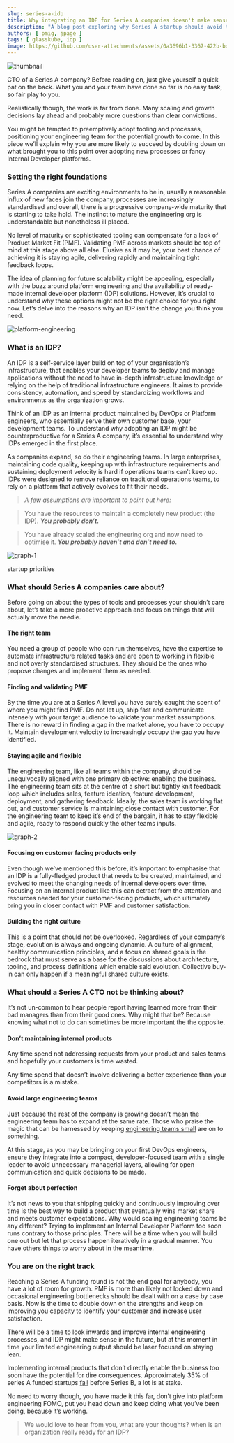 ```yaml
---
slug: series-a-idp
title: Why integrating an IDP for Series A companies doesn't make sense
description: "A blog post exploring why Series A startup should avoid the internal developer platform (IDP) hype train"
authors: [ pmig, jpage ]
tags: [ glasskube, idp ]
image: https://github.com/user-attachments/assets/0a3696b1-3367-422b-bdee-fb6272389535
---
```



![thumbnail](https://github.com/user-attachments/assets/0a3696b1-3367-422b-bdee-fb6272389535)

CTO of a Series A company? Before reading on, just give yourself a quick pat on the back. What you and your team have done so far is no easy task, so fair play to you.

<!-- truncate -->

Realistically though, the work is far from done. Many scaling and growth decisions lay ahead and probably more questions than clear convictions.

You might be tempted to preemptively adopt tooling and processes, positioning your engineering team for the potential growth to come. In this piece we’ll explain why you are more likely to succeed by doubling down on what brought you to this point over adopting new processes or fancy Internal Developer platforms.

### Setting the right foundations

Series A companies are exciting environments to be in, usually a reasonable influx of new faces join the company, processes are increasingly standardised and overall, there is a progressive company-wide maturity that is starting to take hold. The instinct to mature the engineering org is understandable but nonetheless ill placed.

No level of maturity or sophisticated tooling can compensate for a lack of Product Market Fit (PMF). Validating PMF across markets should be top of mind at this stage above all else. Elusive as it may be, your best chance of achieving it is staying agile, delivering rapidly and maintaining tight feedback loops.

The idea of planning for future scalability might be appealing, especially with the buzz around platform engineering and the availability of ready-made internal developer platform (IDP) solutions. However, it’s crucial to understand why these options might not be the right choice for you right now. Let’s delve into the reasons why an IDP isn’t the change you think you need.

![platform-engineering](https://github.com/user-attachments/assets/887ad190-4e37-4b8e-afb2-bce58039695c)

### What is an IDP?

An IDP is a self-service layer build on top of your organisation’s infrastructure, that enables your developer teams to deploy and manage applications without the need to have in-depth infrastructure knowledge or relying on the help of traditional infrastructure engineers. It aims to provide consistency, automation, and speed by standardizing workflows and environments as the organization grows.

Think of an IDP as an internal product maintained by DevOps or Platform engineers, who essentially serve their own customer base, your development teams. To understand why adopting an IDP might be counterproductive for a Series A company, it’s essential to understand why IDPs emerged in the first place.

As companies expand, so do their engineering teams. In large enterprises, maintaining code quality, keeping up with infrastructure requirements and sustaining deployment velocity is hard if operations teams can’t keep up. IDPs were designed to remove reliance on traditional operations teams, to rely on a platform that actively evolves to fit their needs.

> _A few assumptions are important to point out here:_

> You have the resources to maintain a completely new product (the IDP). **_You probably don’t._**

> You have already scaled the engineering org and now need to optimise it. **_You probably haven’t and don’t need to._**

![graph-1](https://github.com/user-attachments/assets/c5bad338-9087-4641-a100-65193962b3e4)

startup priorities

### What should Series A companies care about?

Before going on about the types of tools and processes your shouldn’t care about, let’s take a more proactive approach and focus on things that will actually move the needle.

#### The right team

You need a group of people who can run themselves, have the expertise to automate infrastructure related tasks and are open to working in flexible and not overly standardised structures. They should be the ones who propose changes and implement them as needed.

#### Finding and validating PMF

By the time you are at a Series A level you have surely caught the scent of where you might find PMF. Do not let up, ship fast and communicate intensely with your target audience to validate your market assumptions. There is no reward in finding a gap in the market alone, you have to occupy it. Maintain development velocity to increasingly occupy the gap you have identified.

#### Staying agile and flexible

The engineering team, like all teams within the company, should be unequivocally aligned with one primary objective: enabling the business. The engineering team sits at the centre of a short but tightly knit feedback loop which includes sales, feature ideation, feature development, deployment, and gathering feedback. Ideally, the sales team is working flat out, and customer service is maintaining close contact with customer. For the engineering team to keep it’s end of the bargain, it has to stay flexible and agile, ready to respond quickly the other teams inputs.

![graph-2](https://github.com/user-attachments/assets/72e461f2-fa49-4b44-88d5-313eb239a0c9)

#### Focusing on customer facing products only

Even though we’ve mentioned this before, it’s important to emphasise that an IDP is a fully-fledged product that needs to be created, maintained, and evolved to meet the changing needs of internal developers over time. Focusing on an internal product like this can detract from the attention and resources needed for your customer-facing products, which ultimately bring you in closer contact with PMF and customer satisfaction.

#### Building the right culture

This is a point that should not be overlooked. Regardless of your company’s stage, evolution is always and ongoing dynamic. A culture of alignment, healthy communication principles, and a focus on shared goals is the bedrock that must serve as a base for the discussions about architecture, tooling, and process definitions which enable said evolution. Collective buy-in can only happen if a meaningful shared culture exists.

### What should a Series A CTO not be thinking about?

It’s not un-common to hear people report having learned more from their bad managers than from their good ones. Why might that be? Because knowing what not to do can sometimes be more important the the opposite.

#### Don’t maintaining internal products

Any time spend not addressing requests from your product and sales teams and hopefully your customers is time wasted.

Any time spend that doesn’t involve delivering a better experience than your competitors is a mistake.

#### Avoid large engineering teams

Just because the rest of the company is growing doesn’t mean the engineering team has to expand at the same rate. Those who praise the magic that can be harnessed by keeping [engineering teams small](https://medium.com/r/?url=https%3A%2F%2Fposthog.com%2Fnewsletter%2Fsmall-teams) are on to something.

At this stage, as you may be bringing on your first DevOps engineers, ensure they integrate into a compact, developer-focused team with a single leader to avoid unnecessary managerial layers, allowing for open communication and quick decisions to be made.

#### Forget about perfection

It’s not news to you that shipping quickly and continuously improving over time is the best way to build a product that eventually wins market share and meets customer expectations. Why would scaling engineering teams be any different? Trying to implement an Internal Developer Platform too soon runs contrary to those principles. There will be a time when you will build one out but let that process happen iteratively in a gradual manner. You have others things to worry about in the meantime.

### You are on the right track

Reaching a Series A funding round is not the end goal for anybody, you have a lot of room for growth. PMF is more than likely not locked down and occasional engineering bottlenecks should be dealt with on a case by case basis. Now is the time to double down on the strengths and keep on improving you capacity to identify your customer and increase user satisfaction.

There will be a time to look inwards and improve internal engineering processes, and IDP might make sense in the future, but at this moment in time your limited engineering output should be laser focused on staying lean.

Implementing internal products that don’t directly enable the business too soon have the potential for dire consequences. Approximately 35% of series A funded startups [fail](https://medium.com/r/?url=https%3A%2F%2Fluisazhou.com%2Fblog%2Fstartup-failure-statistics%2F%23%3A~%3Atext%3DIf%2520a%2520startup%2520makes%2520it%2Cof%252012%2520to%252018%2520months.) before Series B, a lot is at stake.

No need to worry though, you have made it this far, don’t give into platform engineering FOMO, put you head down and keep doing what you’ve been doing, because it’s working.

> We would love to hear from you, what are your thoughts? when is an organization really ready for an IDP?
